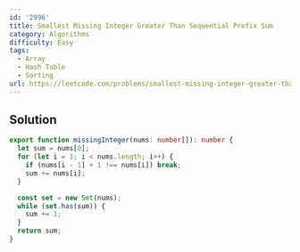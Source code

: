 ```yaml
---
id: '2996'
title: Smallest Missing Integer Greater Than Sequential Prefix Sum
category: Algorithms
difficulty: Easy
tags:
  - Array
  - Hash Table
  - Sorting
url: https://leetcode.com/problems/smallest-missing-integer-greater-than-sequential-prefix-sum
---
```


## Solution

```typescript showLineNumbers
export function missingInteger(nums: number[]): number {
  let sum = nums[0];
  for (let i = 1; i < nums.length; i++) {
    if (nums[i - 1] + 1 !== nums[i]) break;
    sum += nums[i];
  }

  const set = new Set(nums);
  while (set.has(sum)) {
    sum += 1;
  }
  return sum;
}
```
